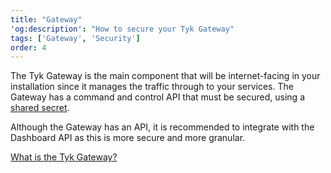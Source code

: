 ```yaml
---
title: "Gateway"
'og:description': "How to secure your Tyk Gateway"
tags: ['Gateway', 'Security']
order: 4
---
```


The Tyk Gateway is the main component that will be internet-facing in your installation since it manages the traffic through to your services. The Gateway has a command and control API that must be secured, using a [shared secret](/5.7/tyk-self-managed#change-all-the-shared-secrets).

Although the Gateway has an API, it is recommended to integrate with the Dashboard API as this is more secure and more granular.

[What is the Tyk Gateway?](/5.7/tyk-oss-gateway)